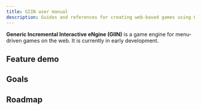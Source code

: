 ```yaml
---
title: GIIN user manual
description: Guides and references for creating web-based games using GIIN.
---
```


**Generic Incremental Interactive eNgine (GIIN)** is a game engine for menu-driven games on the web. It is currently in early development. 

## Feature demo

## Goals

## Roadmap
